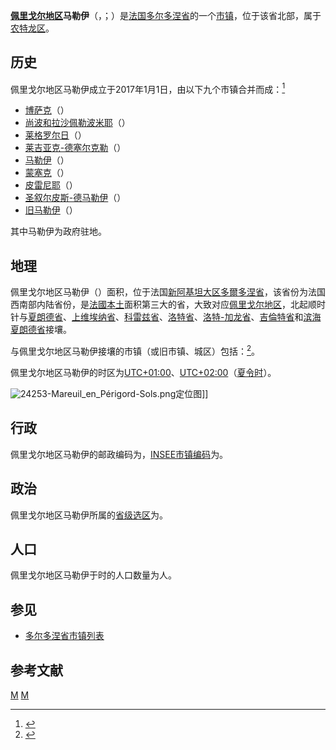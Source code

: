 {{noteTA|G1=法国地名}}
{{Infobox French commune
| name                  = 佩里戈尔地区马勒伊
| native name           = Mareuil en Périgord
| arrondissement        = [[农特龙区|农特龙区]]
}}
'''[[佩里戈尔|佩里戈尔地区]]马勒伊'''（{{lang-fr|Mareuil en Périgord}}，{{IPA-fr|maʁœj ɑ̃ peʁiɡɔʁ}}；{{lang-oc|Maruelh de Perigòrd}}）是[[法国|法国]][[多尔多涅省|多尔多涅省]]的一个[[市镇_(法国)|市镇]]，位于该省北部，属于[[农特龙区|农特龙区]]。

==历史==
佩里戈尔地区马勒伊成立于2017年1月1日，由以下九个市镇合并而成：<ref>{{Cite web|url=http://www.dordogne.gouv.fr/content/download/21277/158803/file/-24-2016-026-%20RAA%20normal%20septembre%202016%20n%C2%B0%202.pdf|title=RECUEIL DES ACTES ADMINISTRATIFS N°24-2016-026|accessdate=2017-04-09|author=Dordogne|date=2016-09-30|language=法语|publisher=Dordogne|archive-date=2016-10-05|archive-url=https://web.archive.org/web/20161005084153/http://www.dordogne.gouv.fr/content/download/21277/158803/file/-24-2016-026-%20RAA%20normal%20septembre%202016%20n%C2%B0%202.pdf|dead-url=no}}</ref>
* [[博萨克|博萨克]]（{{lang|fr|Beaussac}}）
* [[尚波和拉沙佩勒波米耶|尚波和拉沙佩勒波米耶]]（{{lang|fr|Champeaux-et-la-Chapelle-Pommier}}）
* [[莱格罗尔日|莱格罗尔日]]（{{lang|fr|Les Graulges}}）
* [[莱吉亚克-德塞尔克勒|莱吉亚克-德塞尔克勒]]（{{lang|fr|Léguillac-de-Cercles}}）
* [[马勒伊_(多尔多涅省)|马勒伊]]（{{lang|fr|Mareuil}}）
* [[蒙塞克_(多尔多涅省)|蒙塞克]]（{{lang|fr|Monsec}}）
* [[皮雷尼耶|皮雷尼耶]]（{{lang|fr|Puyrenier}}）
* [[圣叙尔皮斯-德马勒伊|圣叙尔皮斯-德马勒伊]]（{{lang|fr|Saint-Sulpice-de-Mareuil}}）
* [[旧马勒伊|旧马勒伊]]（{{lang|fr|Vieux-Mareuil}}）

其中马勒伊为政府驻地。

== 地理 ==
佩里戈尔地区马勒伊（{{wikidata|property|linked|P625}}）面积{{wikidata|properties|P2046}}，位于法国[[新阿基坦大区|新阿基坦大区]][[多爾多涅省|多爾多涅省]]，该省份为法国西南部内陆省份，是[[法國本土|法國本土]]面积第三大的省，大致对应[[佩里戈尔|佩里戈尔地区]]，北起顺时针与[[夏朗德省|夏朗德省]]、[[上维埃纳省|上维埃纳省]]、[[科雷兹省|科雷兹省]]、[[洛特省|洛特省]]、[[洛特-加龙省|洛特-加龙省]]、[[吉倫特省|吉倫特省]]和[[滨海夏朗德省|滨海夏朗德省]]接壤。

与佩里戈尔地区马勒伊接壤的市镇（或旧市镇、城区）包括：{{Wikidata|properties|linked|P47}}<ref name="geo">{{Cite web|url=https://www.geoportail.gouv.fr/carte|title=Carte|accessdate=2020-03-22|author=Géoportail|language=fr|publisher=Géoportail|archive-date=2017-01-29|archive-url=https://web.archive.org/web/20170129154129/https://www.geoportail.gouv.fr/carte/|dead-url=no}}</ref>。

佩里戈尔地区马勒伊的时区为[[UTC+01:00|UTC+01:00]]、[[UTC+02:00|UTC+02:00]]（[[夏时制|夏令时]]）。

[[File:24253-Mareuil_en_Périgord-Sols.png|thumb]]定位图]]{{Clear|left}}
== 行政 ==
佩里戈尔地区马勒伊的邮政编码为{{wikidata|properties|P281}}，[[法国国家统计与经济研究所|INSEE市镇编码]]为{{wikidata|properties|P374}}。

== 政治 ==
佩里戈尔地区马勒伊所属的[[縣_(法國)|省级选区]]为{{WikidataLink|{{wikidata|properties|raw|best||P7938}}}}。

== 人口 ==
佩里戈尔地区马勒伊于{{wikidata|qualifier|P1082|P585}}时的人口数量为{{wikidata|property|raw|P1082}}人。

== 参见 ==
* [[多尔多涅省市镇列表|多尔多涅省市镇列表]]

== 参考文献 ==
{{reflist}}

{{多爾多涅省市鎮}}
[[Category:多尔多涅省市镇|M]]
[[Category:2017年成立的法国市镇|M]]